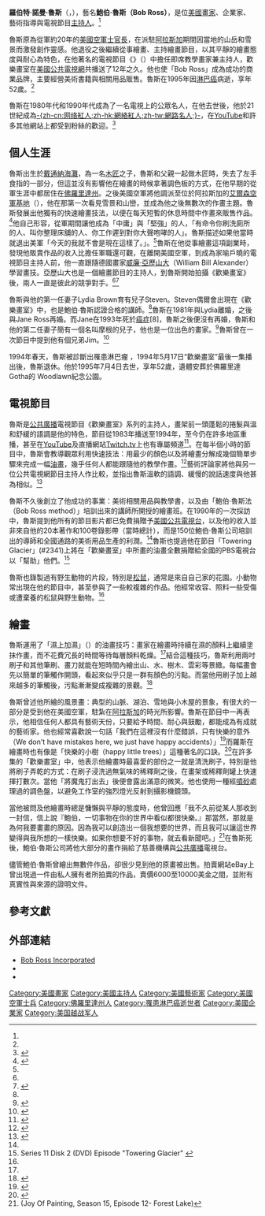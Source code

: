 {{noteTA
|G1=PP
|T=zh-cn:鲍勃·罗斯;zh-hant:鮑伯·魯斯;
|1=zh-cn:鲍勃·罗斯;zh-hant:鮑伯·魯斯;
|2=zh-cn:罗斯;zh-hant:魯斯;
}}

{{Infobox Artist
| subject_name    = 鮑伯·魯斯
| name            = Bob Ross
| image           = Bob Ross.jpg
| imagesize       = 250px
| image_caption   = 鮑伯·魯斯
| sex             = 男
| birthname       = 羅伯特·諾曼·魯斯（Robert Norman Ross）
| date_of_birth   = {{birth date|mf=yes|1942|10|29}}
| place_of_birth  = {{US}}[[佛羅里達州|佛羅里達州]][[代托纳比奇_(佛罗里达州)|戴通納海灘]]
| date_of_death   = {{Death date and age|mf=yes|1995|7|4|1942|10|29}}
| place_of_death  = {{US}}[[佛羅里達州|佛羅里達州]]新士麥那海灘（New Smyrna Beach, Florida）
| nationality     = {{us}}
| field           = [[繪畫|繪畫]]
| movement      =
| works         =「歡樂畫室」(The Joy of Painting[http://en.wikipedia.org/wiki/The_Joy_of_Painting])系列節目
| patrons       =
| influenced by =
| influenced    =
| awards        =
| module           ={{Infobox military person |embed=yes
|allegiance     = {{flag|United States of America}}
| branch        = {{flagicon image|Flag of the United States Air Force.svg}} [[美國空軍|美國空軍]]
| serviceyears  = 1961年－1981年
|rank           = [[File:E7a_USAF_MSGT.svg|20px]] 三等士官長
}}
}}

'''羅伯特·諾曼·魯斯'''（{{lang-en|'''Robert Norman Ross'''}}，{{bd|1942年|10月29日|1995年|7月4日|catIdx=P}}），藝名'''鮑伯·魯斯（Bob Ross）'''，是位[[美國|美國]][[畫家|畫家]]、企業家、藝術指導與電視節目[[主持人|主持人]]。<ref name="Obit" />

魯斯原為從軍約20年的[[美國空軍|美國空軍]][[士官長|士官長]]，在派駐[[阿拉斯加|阿拉斯加]]期間因當地的山岳和雪景而激發創作靈感。他退役之後繼續從事繪畫、主持繪畫節目，以其平靜的繪畫態度與耐心為特色，在他著名的電視節目《{{link-en|歡樂畫室|The Joy of Painting}}》（{{lang|en|''The Joy of Painting''}}）中擔任即席教學畫家兼主持人，歡樂畫室在[[美國|美國]][[公共電視網|公共電視網]]共播送了12年之久。他也使「Bob Ross」成為成功的商業品牌，主要經營美術書籍與相關用品販售。魯斯在1995年因[[淋巴癌|淋巴癌]]病逝，享年52歲。<ref name="Obit" />

魯斯在1980年代和1990年代成為了一名電視上的公眾名人，在他去世後，他於21世紀成為[[網絡紅人|-{zh-cn:网络紅人;zh-hk:網絡紅人;zh-tw:網路名人;}-]]，在[[YouTube|YouTube]]和許多其他網站上都受到粉絲的歡迎。<ref>{{Cite web |url = https://motherboard.vice.com/en_us/article/8q8gxb/bob-ross-was-an-internet-celebrity-before-the-internet |title = Bob Ross Was an Internet Celebrity Before the Internet |author = Fruzsina Eordogh |date = 2016-02-20 |publisher = motherboard.vice.com |language = en |access-date = 2018-06-27 |archive-date = 2019-05-05 |archive-url = https://web.archive.org/web/20190505185635/https://motherboard.vice.com/en_us/article/8q8gxb/bob-ross-was-an-internet-celebrity-before-the-internet |dead-url = no }}</ref>

== 個人生涯 ==

魯斯出生於[[代托纳比奇_(佛罗里达州)|戴通納海灘]]，為一名[[木匠|木匠]]之子，魯斯和父親一起做木匠時，失去了左手食指的一部分，但這並沒有影響他在繪畫的時候拿著調色板的方式，在他早期的從軍生涯中都居住在[[佛羅里達州|佛羅里達州]]。之後美國空軍將他調派至位於阿拉斯加的[[艾爾森空軍基地|艾爾森空軍基地]]（{{lang|en|Eielson AFB}}），他在那第一次看見雪景和山巒，並成為他之後無數次的作畫主題。魯斯發展出他獨有的快速繪畫技法，以便在每天短暫的休息時間中作畫來販售作品。<ref name="shrieves">{{cite news | first = Shrieves | last = Linda | title = Bob Ross uses his brush to spread paint and joy | work = [[The_Orlando_Sentinel|The Orlando Sentinel]] | pages = E1 | date =July 7, 1990 }}</ref>他自己形容，從軍期間讓他成為「中庸」與「堅強」的人，「有命令你刷洗廁所的人、叫你整理床舖的人、你工作遲到對你大聲咆哮的人」。魯斯描述如果他當時就退出美軍「今天的我就不會是現在這樣了。」。<ref name="shrieves"/>魯斯在他從事繪畫這項副業時，發現他販賣作品的收入比擔任軍職還可觀，在離開美國空軍，到成為家喻戶曉的電視節目主持人前，他一直跟隨德國畫家[[威廉·亞歷山大_(畫家)|威廉·亞歷山大]]（William Bill Alexander）學習畫技。亞歷山大也是一個繪畫節目的主持人，到魯斯開始拍攝《歡樂畫室》後，兩人一直是彼此的競爭對手。<ref name="Obit" /><ref>{{Cite web |url=http://tumblr.austinkleon.com/post/28263827800 |title=存档副本 |access-date=2015-11-11 |archive-date=2020-11-11 |archive-url=https://web.archive.org/web/20201111210316/https://tumblr.austinkleon.com/post/28263827800 |dead-url=no }}</ref>

魯斯與他的第一任妻子Lydia Brown育有兒子Steven。Steven偶爾會出現在《歡樂畫室》中，也是鮑伯·魯斯認證合格的講師。<ref name="Obit" />魯斯在1981年與Lydia離婚，之後與Jane Ross再婚。而Jane在1993年死於[[癌症|癌症]][8]，魯斯之後便沒有再婚，魯斯和他的第二任妻子簡有一個名叫摩根的兒子，他也是一位出色的畫家。<ref name="Obit">{{cite news |url=http://query.nytimes.com/gst/fullpage.html?res=990CEFD7143BF930A25754C0A963958260 |title=Bob Ross, 52, Dies; Was Painter on TV |date=1995-07-13 |accessdate=2008-01-31 |publisher=[[The_New_York_Times|The New York Times]] |archive-date=2008-12-05 |archive-url=https://web.archive.org/web/20081205190110/http://query.nytimes.com/gst/fullpage.html?res=990CEFD7143BF930A25754C0A963958260 |dead-url=no }}</ref>魯斯曾在一次節目中提到他有個兄弟Jim。<ref>{{Cite episode |title=Home Before Nightfall |series=The Joy of Painting |serieslink= |credits=Schenck, Sally (director) |network=PBS |station= |airdate=April 19, 2008 |season=28 |seriesno= |number=13 |minutes=2:48 }}</ref>

1994年春天，魯斯被診斷出罹患淋巴瘤 ，1994年5月17日“歡樂畫室”最後一集播出後，魯斯退休。他於1995年7月4日去世，享年52歲，遺體安葬於佛羅里達Gotha的 Woodlawn紀念公園。

== 電視節目 ==
魯斯是[[公共廣播|公共廣播]]電視節目《歡樂畫室》系列的主持人，畫架前一頭蓬鬆的捲髮與溫和舒緩的語調是他的特色，節目從1983年播送至1994年，至今仍在許多地區重播，甚至在[[YouTube|YouTube]]及直播網站[[Twitch.tv|Twitch.tv]]上也有專屬頻道<ref>{{Cite web |url=https://www.twitch.tv/bobross |title=Bob Ross - Twitch |access-date=2017-09-11 |archive-date=2021-05-30 |archive-url=https://web.archive.org/web/20210530173238/https://www.twitch.tv/bobross |dead-url=no }}</ref>。在每半個小時的節目中，魯斯會教導觀眾利用快速技法：用最少的顏色以及將繪畫分解成幾個簡單步驟來完成一幅[[油畫|油畫]]，幾乎任何人都能跟隨他的教學作畫。<ref name="TV.com">{{Cite web |url=http://www.tv.com/bob--ross/person/372818/biography.html |title=Bob Ross Bio - Bob Ross Biography - Bob Ross Stories<!-- Bot generated title --> |access-date=2010-04-15 |archive-date=2012-04-21 |archive-url=https://web.archive.org/web/20120421013141/http://www.tv.com/bob--ross/person/372818/biography.html |dead-url=no }}</ref>藝術評論家{{Link-en|Mira Schor|Mira Schor}}將他與另一位公共電視網節目主持人{{link-en|Fred Rogers|Fred Rogers}}作比較，並指出魯斯溫軟的語調、緩慢的說話速度與他甚為相似。<ref>{{cite book|last=Schor|first=Mira|title=Wet: on painting, feminism, and art culture|publisher=Duke University Press|location=Durham|year=1997|page=176|isbn=0822319152}}</ref>

魯斯不久後創立了他成功的事業：美術相關用品與教學書，以及由「鮑伯·魯斯法（Bob Ross method）」培訓出來的講師所開授的繪畫班。在1990年的一次採訪中，魯斯提到他所有的節目影片都已免費捐贈予[[公共广播电视公司|美國公共電視台]]，以及他的收入並非來自他的20本著作和100卷錄影帶（當時總計），而是150位鮑伯·魯斯公司培訓出的導師和全國通路的美術用品生產的利潤。<ref name="shrieves"/>魯斯也提過他在節目「Towering Glacier」(#2341)上將在「歡樂畫室」中所畫的油畫全數捐贈給全國的PBS電視台以「幫助」他們。<ref>Series 11 Disk 2 (DVD) Episode "Towering Glacier" {{cite web|url=http://www.bobross.com/detail.cfm?prdID=524 |title=存档副本 |accessdate=2009-01-24 |deadurl=yes |archiveurl=https://web.archive.org/web/20090726015728/http://www.bobross.com/detail.cfm?prdID=524 |archivedate=2009-07-26 }}</ref>

魯斯也錄製過有野生動物的片段，特別是[[松鼠|松鼠]]，通常是來自自己家的花園。小動物常出現在他的節目中，甚至參與了一些較複雜的作品。他經常收容、照料一些受傷或遭棄養的松鼠與野生動物。<ref name="shrieves"/>

== 繪畫 ==
魯斯運用了「濕上加濕」（{{link-en|wet-on-wet|wet-on-wet}}）的油畫技巧：畫家在繪畫時持續在濕的顏料上繼續塗抹作畫，而不花費冗長的時間等待每層顏料乾燥。<ref name="TV.com" />結合這種技巧，魯斯利用兩吋刷子和其他筆刷、畫刀就能在短時間內繪出山、水、樹木、雲彩等景緻。每幅畫會先以簡單的筆觸作開頭，看起來似乎只是一群有顏色的污點。而當他用刷子加上越來越多的筆觸後，污點漸漸變成複雜的景觀。<ref name="Wired">{{cite web |url=http://blog.wired.com/music/2008/09/annuals-bob-ros.html |title=Annuals + Bob Ross = Such Fun |first=Scott |last=Thill |work=[[Wired_(magazine)|Wired]] |date=2008-09-05 |accessdate=2009-01-25 |archive-date=2008-10-19 |archive-url=https://web.archive.org/web/20081019103453/http://blog.wired.com/music/2008/09/annuals-bob-ros.html |dead-url=no }}</ref>

魯斯曾述他所繪的風景畫：典型的山脈、湖泊、雪地與小木屋的景象，有很大的一部分是受到他在美國空軍，駐紮在[[阿拉斯加|阿拉斯加]]的時光所影響。魯斯在節目中一再表示，他相信任何人都具有藝術天份，只要給予時間、耐心與鼓勵，都能成為有成就的藝術家。他也經常喜歡說一句話「我們在這裡沒有什麼錯誤，只有快樂的意外（We don't have mistakes here, we just have happy accidents）」<ref>{{cite book|last=Bennett|first=Kaylen|title=Inspiring Creativity: An Anthology of Powerful Insights And Practical Ideas to Guide You to Successful Creating|url=https://archive.org/details/inspiringcreativ0000unse_l3g3|editor=Rick Benzel|publisher=Creativity Coaching Assoc. Press|location=Playa del Rey|year=2005|page=[https://archive.org/details/inspiringcreativ0000unse_l3g3/page/48 48]|isbn=0976737108}}</ref>而羅斯在繪畫時也有像是「快樂的小樹（happy little trees）」這種著名的口訣。<ref>{{cite book|last=Pegley|first=Kip|title=Coming to wherever you are: MuchMusic, MTV, and youth identities|publisher=Wesleyan University Press|location=Middletown|year=2008|page=41|isbn=0819568708}}</ref>在許多集的「歡樂畫室」中，他表示他繪畫時最喜愛的部份之一就是清洗刷子，特別是他將刷子弄乾的方式：在刷子浸洗過無氣味的稀釋劑之後，在畫架或稀釋劑罐上快速揮打數次。當他「將魔鬼打出去」後便會露出滿意的微笑。他也使用一種經[[噴砂|噴砂]]處理過的調色盤，以避免工作室的強烈燈光反射到攝影機鏡頭。

當他被問及他繪畫時總是慵懶與平靜的態度時，他曾回應「我不久前從某人那收到一封信，信上說『鮑伯，一切事物在你的世界中看似都很快樂。』那當然，那就是為何我要畫畫的原因。因為我可以創造出一個我想要的世界，而且我可以讓這世界變得與我所想的一樣快樂。如果你想要不好的事物，就去看新聞吧。」<ref>(Joy Of Painting, Season 15, Episode 12- Forest Lake)</ref>在魯斯死後，鮑伯·魯斯公司將他大部分的畫作捐給了慈善機構與[[公共廣播|公共廣播]]電視台。

儘管鮑伯·魯斯曾繪出無數件作品，卻很少見到他的原畫被出售。拍賣網站eBay上曾出現過一件由私人擁有者所拍賣的作品，賣價6000至10000美金之間，並附有真實性與來源的證明文件。{{Citation needed|date=April 2010}}

== 參考文獻 ==
{{Reflist}}

== 外部連結 ==

* [http://www.bobross.com Bob Ross Incorporated] {{Wayback|url=http://www.bobross.com/ |date=20210517005507 }}{{en icon}}
*{{imdb|1470679}}
*{{Twitch|bobross}}

{{Authority control}}

{{DEFAULTSORT:Ross, Bob}}
[[Category:美國畫家|Category:美國畫家]]
[[Category:美國主持人|Category:美國主持人]]
[[Category:美國藝術家|Category:美國藝術家]]
[[Category:美國空軍士兵|Category:美國空軍士兵]]
[[Category:佛羅里達州人|Category:佛羅里達州人]]
[[Category:罹患淋巴癌逝世者|Category:罹患淋巴癌逝世者]]
[[Category:美國企業家|Category:美國企業家]]
[[Category:美国越战军人|Category:美国越战军人]]